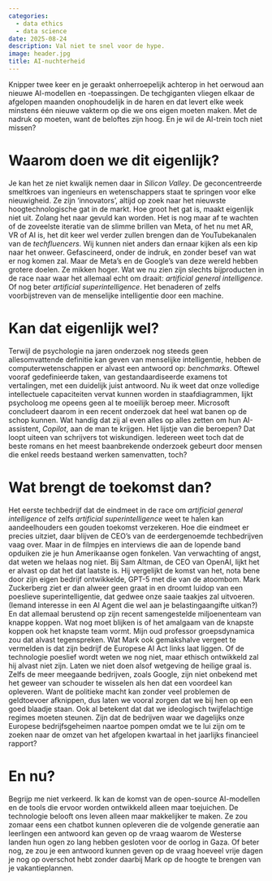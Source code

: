 ```yaml
---
categories:
  - data ethics
  - data science
date: 2025-08-24
description: Val niet te snel voor de hype.
image: header.jpg
title: AI-nuchterheid 
---
```


Knipper twee keer en je geraakt onherroepelijk achterop in het oerwoud aan nieuwe AI-modellen en -toepassingen. De techgiganten vliegen elkaar de afgelopen maanden onophoudelijk in de haren en dat levert elke week minstens één nieuwe vakterm op die we ons eigen moeten maken. Met de nadruk op moeten, want de beloftes zijn hoog. En je wil de AI-trein toch niet missen?  

# Waarom doen we dit eigenlijk? 
Je kan het ze niet kwalijk nemen daar in *Silicon Valley*. De geconcentreerde smeltkroes van ingenieurs en wetenschappers staat te springen voor elke nieuwigheid. Ze zijn ‘innovators’, altijd op zoek naar het nieuwste hoogtechnologische gat in de markt. Hoe groot het gat is, maakt eigenlijk niet uit. Zolang het naar gevuld kan worden. Het is nog maar af te wachten of de zoveelste iteratie van de slimme brillen van Meta, of het nu met AR, VR of AI is, het dit keer wel verder zullen brengen dan de YouTubekanalen van de *techfluencers*. Wij kunnen niet anders dan ernaar kijken als een kip naar het onweer. Gefascineerd, onder de indruk, en zonder besef van wat er nog komen zal.
Maar de Meta’s en de Google’s van deze wereld hebben grotere doelen. Ze mikken hoger. Wat we nu zien zijn slechts bijproducten in de race naar waar het allemaal echt om draait: *artificial general intelligence*. Of nog beter *artificial superintelligence*. Het benaderen of zelfs voorbijstreven van de menselijke intelligentie door een machine. 

# Kan dat eigenlijk wel? 
Terwijl de psychologie na jaren onderzoek nog steeds geen allesomvattende definitie kan geven van menselijke intelligentie, hebben de computerwetenschappen er alvast een antwoord op: *benchmarks*. Oftewel vooraf gedefinieerde taken, van gestandaardiseerde examens tot vertalingen, met een duidelijk juist antwoord. Nu ik weet dat onze volledige intellectuele capaciteiten vervat kunnen worden in staafdiagrammen, lijkt psycholoog me opeens geen al te moeilijk beroep meer. 
Microsoft concludeert daarom in een recent onderzoek dat heel wat banen op de schop kunnen. Wat handig dat zij al even alles op alles zetten om hun AI-assistent, *Copilot*, aan de man te krijgen. Het lijstje van die beroepen? Dat loopt uiteen van schrijvers tot wiskundigen. Iedereen weet toch dat de beste romans en het meest baanbrekende onderzoek gebeurt door mensen die enkel reeds bestaand werken samenvatten, toch?

# Wat brengt de toekomst dan?
Het eerste techbedrijf dat de eindmeet in de race om *artificial general intelligence* of zelfs *artificial superintelligence* weet te halen kan aandeelhouders een gouden toekomst verzekeren. Hoe die eindmeet er precies uitziet, daar blijven de CEO’s van de eerdergenoemde techbedrijven vaag over. Maar in de filmpjes en interviews die aan de lopende band opduiken zie je hun Amerikaanse ogen fonkelen. Van verwachting of angst, dat weten we helaas nog niet. Bij Sam Altman, de CEO van OpenAI, lijkt het er alvast op dat het dat laatste is. Hij vergelijkt de komst van het, nota bene door zijn eigen bedrijf ontwikkelde, GPT-5 met die van de atoombom. Mark Zuckerberg ziet er dan alweer geen graat in en droomt luidop van een poeslieve superintelligentie, dat gedwee onze saaie taakjes zal uitvoeren. (Iemand interesse in een AI Agent die wel aan je belastingaangifte uitkan?) En dat allemaal berustend op zijn recent samengestelde miljoenenteam van knappe koppen. Wat nog moet blijken is of het amalgaam van de knapste koppen ook het knapste team vormt. Mijn oud professor groepsdynamica zou dat alvast tegenspreken. 
Wat Mark ook gemakshalve vergeet te vermelden is dat zijn bedrijf de Europese AI Act links laat liggen. Of de technologie poeslief wordt weten we nog niet, maar ethisch ontwikkeld zal hij alvast niet zijn. Laten we niet doen alsof wetgeving de heilige graal is. Zelfs de meer meegaande bedrijven, zoals Google, zijn niet onbekend met het geweer van schouder te wisselen als hen dat een voordeel kan opleveren. Want de politieke macht kan zonder veel problemen de geldtoevoer afknippen, dus laten we vooral zorgen dat we bij hen op een goed blaadje staan. Ook al betekent dat dat we ideologisch twijfelachtige regimes moeten steunen. Zijn dat de bedrijven waar we dagelijks onze Europese bedrijfsgeheimen naartoe pompen omdat we te lui zijn om te zoeken naar de omzet van het afgelopen kwartaal in het jaarlijks financieel rapport? 

# En nu?
Begrijp me niet verkeerd. Ik kan de komst van de open-source AI-modellen en de tools die ervoor worden ontwikkeld alleen maar toejuichen. De technologie belooft ons leven alleen maar makkelijker te maken. Ze zou zomaar eens een chatbot kunnen opleveren die de volgende generatie aan leerlingen een antwoord kan geven op de vraag waarom de Westerse landen hun ogen zo lang hebben gesloten voor de oorlog in Gaza. Of beter nog, ze zou je een antwoord kunnen geven op de vraag hoeveel vrije dagen je nog op overschot hebt zonder daarbij Mark op de hoogte te brengen van je vakantieplannen. 

